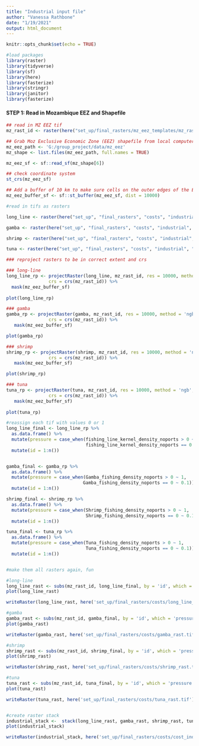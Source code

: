 ```yaml
---
title: "Industrial input file"
author: "Vanessa Rathbone"
date: "1/19/2021"
output: html_document
---
```


```r
knitr::opts_chunk$set(echo = TRUE)

#load packages
library(raster)
library(tidyverse)
library(sf)
library(here)
library(fasterize)
library(stringr)
library(janitor)
library(fasterize)
```

#### **STEP 1: Read in Mozambique EEZ and Shapefile**
```r
## read in MZ EEZ tif
mz_rast_id <- raster(here("set_up/final_rasters/mz_eez_templates/mz_rast_id.tif"))

## Grab Moz Exclusive Economic Zone (EEZ) shapefile from local computer
mz_eez_path <- 'G:/group_project/data/mz_eez'
mz_shape <- list.files(mz_eez_path, full.names = TRUE) 

mz_eez_sf <- sf::read_sf(mz_shape[6])

## check coordinate system
st_crs(mz_eez_sf)

## Add a buffer of 10 km to make sure cells on the outer edges of the EEZ are included
mz_eez_buffer_sf <- sf::st_buffer(mz_eez_sf, dist = 10000)
```

```r
#read in tifs as rasters

long_line <- raster(here("set_up", "final_rasters", "costs", "industrial", "fishing_line_kernel_density_noports.tif"))

gamba <- raster(here("set_up", "final_rasters", "costs", "industrial", "Gamba_fishing_density_noports.tif"))

shrimp <- raster(here("set_up", "final_rasters", "costs", "industrial", "Shrimp_fishing_density_noports.tif"))

tuna <- raster(here("set_up", "final_rasters", "costs", "industrial", "Tuna_fishing_density_noports.tif"))

### reproject rasters to be in correct extent and crs

### long-line
long_line_rp <- projectRaster(long_line, mz_rast_id, res = 10000, method = 'ngb',
                crs = crs(mz_rast_id)) %>%
  mask(mz_eez_buffer_sf)
 
plot(long_line_rp)

### gamba
gamba_rp <- projectRaster(gamba, mz_rast_id, res = 10000, method = 'ngb',
                crs = crs(mz_rast_id)) %>%
   mask(mz_eez_buffer_sf)

plot(gamba_rp)

### shrimp
shrimp_rp <- projectRaster(shrimp, mz_rast_id, res = 10000, method = 'ngb',
                crs = crs(mz_rast_id)) %>%
   mask(mz_eez_buffer_sf)

plot(shrimp_rp)

### tuna
tuna_rp <- projectRaster(tuna, mz_rast_id, res = 10000, method = 'ngb',
                crs = crs(mz_rast_id)) %>%
   mask(mz_eez_buffer_sf)
 
plot(tuna_rp)

```


```r
#reassign each tif with values 0 or 1 
long_line_final <- long_line_rp %>%
  as.data.frame() %>%
  mutate(pressure = case_when(fishing_line_kernel_density_noports > 0 ~ 1,
                              fishing_line_kernel_density_noports == 0 ~ 0.1)) %>%
  mutate(id = 1:n())


gamba_final <- gamba_rp %>%
  as.data.frame() %>%
  mutate(pressure = case_when(Gamba_fishing_density_noports > 0 ~ 1,
                             Gamba_fishing_density_noports == 0 ~ 0.1)) %>%
  mutate(id = 1:n())

shrimp_final <- shrimp_rp %>%
  as.data.frame() %>%
  mutate(pressure = case_when(Shrimp_fishing_density_noports > 0 ~ 1,
                              Shrimp_fishing_density_noports == 0 ~ 0.1)) %>%
  mutate(id = 1:n())

tuna_final <- tuna_rp %>%
  as.data.frame() %>%
  mutate(pressure = case_when(Tuna_fishing_density_noports > 0 ~ 1,
                              Tuna_fishing_density_noports == 0 ~ 0.1)) %>%
  mutate(id = 1:n())


#make them all rasters again, fun

#long-line
long_line_rast <- subs(mz_rast_id, long_line_final, by = 'id', which = 'pressure')
plot(long_line_rast)

writeRaster(long_line_rast, here('set_up/final_rasters/costs/long_line_rast.tif'), overwrite = TRUE)

#gamba
gamba_rast <- subs(mz_rast_id, gamba_final, by = 'id', which = 'pressure')
plot(gamba_rast)

writeRaster(gamba_rast, here('set_up/final_rasters/costs/gamba_rast.tif'), overwrite = TRUE)

#shrimp
shrimp_rast <- subs(mz_rast_id, shrimp_final, by = 'id', which = 'pressure')
plot(shrimp_rast)

writeRaster(shrimp_rast, here('set_up/final_rasters/costs/shrimp_rast.tif'), overwrite = TRUE)

#tuna
tuna_rast <- subs(mz_rast_id, tuna_final, by = 'id', which = 'pressure')
plot(tuna_rast)

writeRaster(tuna_rast, here('set_up/final_rasters/costs/tuna_rast.tif'), overwrite = TRUE)


#create raster stack
industrial_stack <-  stack(long_line_rast, gamba_rast, shrimp_rast, tuna_rast, mz_rast_id)
plot(industrial_stack)

writeRaster(industrial_stack, here('set_up/final_rasters/costs/cost_industrial_stack.tif'), overwrite = TRUE)
```


